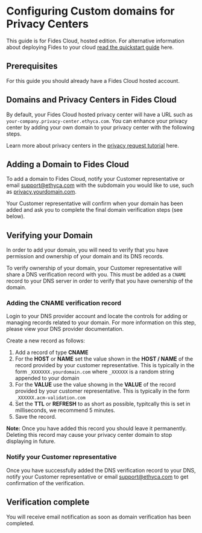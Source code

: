 
# Configuring Custom domains for Privacy Centers

<Callout emoji="" type="info">This guide is for Fides Cloud, hosted edition. For alternative information about deploying Fides to your cloud [read the quickstart guide](/dev-docs/get-started/) here.</Callout>

## Prerequisites
For this guide you should already have a Fides Cloud hosted account.

## Domains and Privacy Centers in Fides Cloud
By default, your Fides Cloud hosted privacy center will have a URL such as `your-company.privacy-center.ethyca.com`. You can enhance your privacy center by adding your own domain to your privacy center with the following steps.

Learn more about privacy centers in the [privacy request tutorial](/tutorials/privacy-requests-workflow/privacy-requests-submitting-requests) here.

## Adding a Domain to Fides Cloud
To add a domain to Fides Cloud, notify your Customer representative or email support@ethyca.com with the subdomain you would like to use, such as [privacy.yourdomain.com](http://privacy.yourdomain.com).

Your Customer representative will confirm when your domain has been added and ask you to complete the final domain verification steps (see below).

## Verifying your Domain
In order to add your domain, you will need to verify that you have permission and ownership of your domain and its DNS records. 

To verify ownership of your domain, your Customer representative will share a DNS verification record with you. This must be added as a `CNAME` record to your DNS server in order to verify that you have ownership of the domain.

<Screenshot img="/assets/img/configuration/dns-verification.png" description="Domain name verification - example DNS record" />

### Adding the CNAME verification record

Login to your DNS provider account and locate the controls for adding or managing records related to your domain. For more information on this step, please view your DNS provider documentation.

Create a new record as follows:
1. Add a record of type **CNAME**
2. For the **HOST** or **NAME** set the value shown in the **HOST / NAME** of the record provided by your customer representative. This is typically in the form `_XXXXXXX.yourdomain.com` where `_XXXXXX` is a random string appended to your domain
3. For the **VALUE** use the value showng in the **VALUE** of the record provided by your customer representative. This is typically in the form `_XXXXXX.acm-validation.com`
4. Set the **TTL** or **REFRESH** to as short as possible, typitcally this is set in milliseconds, we recommend 5 minutes.
5. Save the record.

<Callout emoji="" type="error">**Note:** Once you have added this record you should leave it permanently. Deleting this record may cause your privacy center domain to stop displaying in future.</Callout>

### Notify your Customer representative
Once you have successfully added the DNS verification record to your DNS, notify your Customer representative or email support@ethyca.com to get confirmation of the verification.

## Verification complete
You will receive email notification as soon as domain verification has been completed.